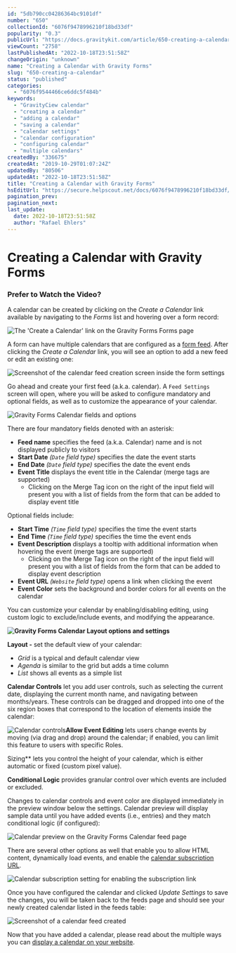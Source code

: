 ```yaml
---
id: "5db790cc04286364bc9101df"
number: "650"
collectionId: "6076f9478996210f18bd33df"
popularity: "0.3"
publicUrl: "https://docs.gravitykit.com/article/650-creating-a-calendar"
viewCount: "2758"
lastPublishedAt: "2022-10-18T23:51:58Z"
changeOrigin: "unknown"
name: "Creating a Calendar with Gravity Forms"
slug: "650-creating-a-calendar"
status: "published"
categories: 
  - "6076f9544466ce6ddc5f484b"
keywords: 
  - "GravityCiew calendar"
  - "creating a calendar"
  - "adding a calendar"
  - "saving a calendar"
  - "calendar settings"
  - "calendar configuration"
  - "configuring calendar"
  - "multiple calendars"
createdBy: "336675"
createdAt: "2019-10-29T01:07:24Z"
updatedBy: "80506"
updatedAt: "2022-10-18T23:51:58Z"
title: "Creating a Calendar with Gravity Forms"
hsEditUrl: "https://secure.helpscout.net/docs/6076f9478996210f18bd33df/article/5db790cc04286364bc9101df"
pagination_prev: 
pagination_next: 
last_update:
  date: 2022-10-18T23:51:58Z
  author: "Rafael Ehlers"
---
```


# Creating a Calendar with Gravity Forms

### Prefer to Watch the Video?


<YouTube videoId="_Uok7E2Yg0c" />

A calendar can be created by clicking on the *Create a Calendar* link available by navigating to the *Forms* list and hovering over a form record:

![The 'Create a Calendar' link on the Gravity Forms Forms page](https://s3.amazonaws.com/helpscout.net/docs/assets/54c58489e4b051242988532c/images/621f3cb9ab585b230a89c4a0/file-1KVKX04Ugu.png)

A form can have multiple calendars that are configured as a [form feed](https://docs.gravityforms.com/what-is-a-feed/). After clicking the *Create a Calendar* link, you will see an option to add a new feed or edit an existing one:

![Screenshot of the calendar feed creation screen inside the form settings](https://s3.amazonaws.com/helpscout.net/docs/assets/54c58489e4b051242988532c/images/634f3b99927a2c1634dfba08/file-xKBlFUaQAw.png)

Go ahead and create your first feed (a.k.a. calendar). A `Feed Settings` screen will open, where you will be asked to configure mandatory and optional fields, as well as to customize the appearance of your calendar.

![Gravity Forms Calendar fields and options](https://s3.amazonaws.com/helpscout.net/docs/assets/54c58489e4b051242988532c/images/621f3cf7ab585b230a89c4a1/file-rOCqwiMIFZ.png)

There are four mandatory fields denoted with an asterisk:

- **Feed name** specifies the feed (a.k.a. Calendar) name and is not displayed publicly to visitors
- **Start Date** *(`Date` field type)* specifies the date the event starts
- **End Date** *(`Date` field type)* specifies the date the event ends
- **Event Title** displays the event title in the Calendar (merge tags are supported) 
   - Clicking on the Merge Tag icon on the right of the input field will present you with a list of fields from the form that can be added to display event title

Optional fields include:

- **Start Time** *(`Time` field type)* specifies the time the event starts
- **End Time** *(`Time` field type)* specifies the time the event ends
- **Event Description** displays a tooltip with additional information when hovering the event (merge tags are supported) 
   - Clicking on the Merge Tag icon on the right of the input field will present you with a list of fields from the form that can be added to display event description
- **Event URL** *(`Website` field type)* opens a link when clicking the event
- **Event Color** sets the background and border colors for all events on the calendar

You can customize your calendar by enabling/disabling editing, using custom logic to exclude/include events, and modifying the appearance.

**![Gravity Forms Calendar Layout options and settings](https://s3.amazonaws.com/helpscout.net/docs/assets/54c58489e4b051242988532c/images/621f3d10c1688a6d26a71031/file-KLyZiCvmur.png)**

**Layout -** set the default view of your calendar:

- *Grid* is a typical and default calendar view
- *Agenda* is similar to the grid but adds a time column
- *List* shows all events as a simple list

**Calendar Controls** let you add user controls, such as selecting the current date, displaying the current month name, and navigating between months/years. These controls can be dragged and dropped into one of the six region boxes that correspond to the location of elements inside the calendar:

![Calendar controls](https://s3.amazonaws.com/helpscout.net/docs/assets/54c58489e4b051242988532c/images/621f400eab585b230a89c4b0/file-IIsSz7wWcp.png)**Allow Event Editing** lets users change events by moving (via drag and drop) around the calendar; if enabled, you can limit this feature to users with specific Roles.

Sizing** lets you control the height of your calendar, which is either automatic or fixed (custom pixel value).

**Conditional Logic** provides granular control over which events are included or excluded.

Changes to calendar controls and event color are displayed immediately in the preview window below the settings. Calendar preview will display sample data until you have added events (i.e., entries) and they match conditional logic (if configured):

![Calendar preview on the Gravity Forms Calendar feed page](https://s3.amazonaws.com/helpscout.net/docs/assets/54c58489e4b051242988532c/images/621f3e5b1e2a777301b742cb/file-Jtm7wLPEA9.png)

There are several other options as well that enable you to allow HTML content, dynamically load events, and enable the [calendar subscription URL](https://docs.gravitykit.com/article/829-subscribing-vs-downloading).

![Calendar subscription setting for enabling the subscription link](https://s3.amazonaws.com/helpscout.net/docs/assets/54c58489e4b051242988532c/images/621f431a2ce7ed0fb091109b/file-T54hVPXOO2.png)

Once you have configured the calendar and clicked *Update Settings* to save the changes, you will be taken back to the feeds page and should see your newly created calendar listed in the feeds table:

![Screenshot of a calendar feed created](https://s3.amazonaws.com/helpscout.net/docs/assets/54c58489e4b051242988532c/images/634f3c0a927a2c1634dfba0a/file-hOXGoiOt8f.png)

Now that you have added a calendar, please read about the multiple ways you can [display a calendar on your website](https://docs.gravitykit.com/article/651-displaying-a-calendar).